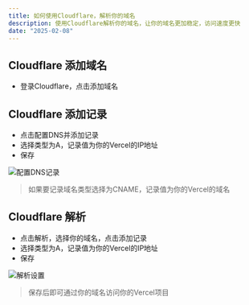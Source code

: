 ```yaml
---
title: 如何使用Cloudflare，解析你的域名
description: 使用Cloudflare解析你的域名，让你的域名更加稳定，访问速度更快
date: "2025-02-08"
---
```



## Cloudflare 添加域名
- 登录Cloudflare，点击添加域名

## Cloudflare 添加记录
- 点击配置DNS并添加记录
- 选择类型为A，记录值为你的Vercel的IP地址
- 保存

<Image 
  src="http://static.12interview.uno/static/cloud-0.png" 
  alt="配置DNS记录"
  width={718}
  height={404}
/>

> 如果要记录域名类型选择为CNAME，记录值为你的Vercel的域名

## Cloudflare 解析
- 点击解析，选择你的域名，点击添加记录
- 选择类型为A，记录值为你的Vercel的IP地址
- 保存

<Image 
  src="http://static.12interview.uno/static/cloud-1.png" 
  alt="解析设置"
  width={718}
  height={404}
/>

> 保存后即可通过你的域名访问你的Vercel项目